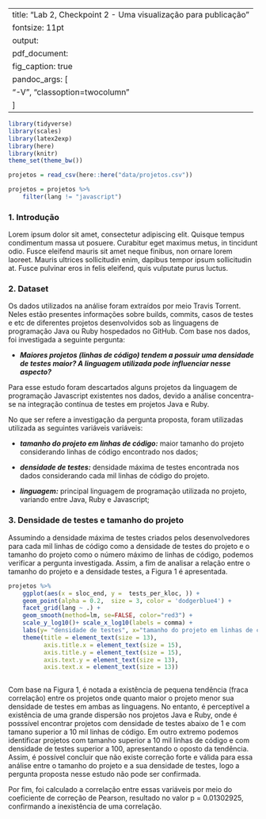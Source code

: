 

---
title: "Lab 2, Checkpoint 2 - Uma visualização para publicação"
fontsize: 11pt
output: 
  pdf_document:
    fig_caption: true
    pandoc_args: [
      "-V", "classoption=twocolumn"
    ]
---

```r
library(tidyverse)
library(scales)
library(latex2exp)
library(here)
library(knitr)
theme_set(theme_bw())
```


```r
projetos = read_csv(here::here("data/projetos.csv"))
```

```r
projetos = projetos %>% 
    filter(lang != "javascript")
```
### 1. Introdução
Lorem ipsum dolor sit amet, consectetur adipiscing elit. Quisque tempus condimentum massa ut posuere. Curabitur eget maximus metus, in tincidunt odio. Fusce eleifend mauris sit amet neque finibus, non ornare lorem laoreet. Mauris ultrices sollicitudin enim, dapibus tempor ipsum sollicitudin at. Fusce pulvinar eros in felis eleifend, quis vulputate purus luctus.

### 2. Dataset
Os dados utilizados na análise foram extraídos por meio Travis Torrent. Neles estão presentes informações sobre builds, commits, casos de testes e etc de diferentes projetos desenvolvidos sob as linguagens de programação Java ou Ruby hospedados no GitHub. Com base nos dados, foi investigada a seguinte pergunta:

* ***Maiores projetos (linhas de código) tendem a possuir uma densidade de testes maior? A linguagem utilizada pode influenciar nesse aspecto?***

Para esse estudo foram descartados alguns projetos da linguagem de programação Javascript existentes nos dados, devido a análise concentra-se na integração contínua de testes em projetos Java e Ruby. 

No que ser refere a investigação da pergunta proposta, foram utilizadas utilizada as seguintes variáveis variáveis:

* ***tamanho do projeto em linhas de código:*** maior tamanho do projeto considerando linhas de código encontrado nos dados;

* ***densidade de testes:*** densidade máxima de testes encontrada nos dados considerando cada mil linhas de código do projeto.

* ***linguagem:*** principal linguagem de programação utilizada no projeto, variando entre Java, Ruby e Javascript;

### 3. Densidade de testes e tamanho do projeto
Assumindo a densidade máxima de testes criados pelos desenvolvedores para cada mil linhas de código como a densidade de testes do projeto e o tamanho do projeto como o número máximo de linhas de código, podemos verificar a pergunta investigada. Assim, a fim de analisar a relação entre o tamanho do projeto e a densidade testes, a Figura 1 é apresentada.


```r
projetos %>% 
    ggplot(aes(x = sloc_end, y =  tests_per_kloc, )) + 
    geom_point(alpha = 0.2,  size = 3, color = 'dodgerblue4') + 
    facet_grid(lang ~ .) +
    geom_smooth(method=lm, se=FALSE, color="red3") +
    scale_y_log10()+ scale_x_log10(labels = comma) +
    labs(y= "densidade de testes", x="tamanho do projeto em linhas de código", title="Figura 1 - Densidade de testes pelo tamanho do projeto") +
    theme(title = element_text(size = 13),
          axis.title.x = element_text(size = 15),
          axis.title.y = element_text(size = 15),
          axis.text.y = element_text(size = 13),
          axis.text.x = element_text(size = 13))
          
```


Com base na Figura 1, é notada a existência de pequena tendência (fraca correlação) entre os projetos onde quanto maior o projeto menor sua densidade de testes em ambas as linguagens. No entanto, é perceptível a existência de uma grande dispersão nos projetos Java e Ruby, onde é posssível encontrar projetos com densidade de testes abaixo de 1 e com tamano superior a 10 mil linhas de código. Em outro extremo podemos identificar projetos com tamanho superior a 10 mil linhas de código e com densidade de testes superior a 100, apresentando o oposto da tendência. Assim, é possível concluir que não existe correção forte e válida para essa análise entre o tamanho do projeto e a sua densidade de testes, logo a pergunta proposta nesse estudo não pode ser confirmada.


Por fim, foi calculado a correlação entre essas variáveis por meio do coeficiente de correção de Pearson, resultado no valor p = 0.01302925, confirmando a inexistência de uma correlação.